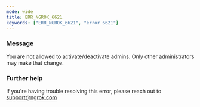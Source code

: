 ```yaml
---
mode: wide
title: ERR_NGROK_6621
keywords: ["ERR_NGROK_6621", "error 6621"]
---
```



### Message

You are not allowed to activate/deactivate admins. Only other administrators may make that change.

<ErrorDetails />

### Further help

If you're having trouble resolving this error, please reach out to [support@ngrok.com](mailto:support@ngrok.com?subject=Help%20with%20ERR_NGROK_6621)
